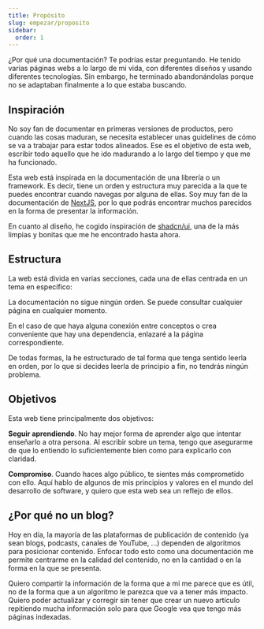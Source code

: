 ```yaml
---
title: Propósito
slug: empezar/proposito
sidebar:
  order: 1
---
```



¿Por qué una documentación? Te podrías estar preguntando. He tenido varias páginas webs a lo largo de mi vida, con diferentes diseños y usando diferentes tecnologías. Sin embargo, he terminado abandonándolas porque no se adaptaban finalmente a lo que estaba buscando.

## Inspiración

No soy fan de documentar en primeras versiones de productos, pero cuando las cosas maduran, se necesita establecer unas guidelines de cómo se va a trabajar para estar todos alineados. Ese es el objetivo de esta web, escribir todo aquello que he ido madurando a lo largo del tiempo y que me ha funcionado.

Esta web está inspirada en la documentación de una librería o un framework. Es decir, tiene un orden y estructura muy parecida a la que te puedes encontrar cuando navegas por alguna de ellas. Soy muy fan de la documentación de [NextJS](https://nextjs.org/docs), por lo que podrás encontrar muchos parecidos en la forma de presentar la información.

En cuanto al diseño, he cogido inspiración de [shadcn/ui](https://ui.shadcn.com/docs), una de la más limpias y bonitas que me he encontrado hasta ahora.

## Estructura

La web está divida en varias secciones, cada una de ellas centrada en un tema en específico:

<CardGrid>
    <LinkCard
        title="About"
        href="/about/sobre-mi"
        description="Conoce un poco más sobre mi"
    />
    <LinkCard
        title="Proyectos"
        href="/proyectos/reactioning"
        description="Side projects en los que he trabajado"
    />
    <LinkCard
        title="Frontend Handbook"
        href="/frontend-handbook/introduccion"
        description="Un manual opinionado para Product Frontend Engineers"
    />
</CardGrid>

<Aside>La documentación no sigue ningún orden. Se puede consultar cualquier página en cualquier momento.</Aside>

En el caso de que haya alguna conexión entre conceptos o crea conveniente que hay una dependencia, enlazaré a la página correspondiente.

De todas formas, la he estructurado de tal forma que tenga sentido leerla en orden, por lo que si decides leerla de principio a fin, no tendrás ningún problema.

## Objetivos

Esta web tiene principalmente dos objetivos:

**Seguir aprendiendo**. No hay mejor forma de aprender algo que intentar enseñarlo a otra persona. Al escribir sobre un tema, tengo que asegurarme de que lo entiendo lo suficientemente bien como para explicarlo con claridad.

**Compromiso**. Cuando haces algo público, te sientes más comprometido con ello. Aquí hablo de algunos de mis principios y valores en el mundo del desarrollo de software, y quiero que esta web sea un reflejo de ellos.

## ¿Por qué no un blog?

Hoy en día, la mayoría de las plataformas de publicación de contenido (ya sean blogs, podcasts, canales de YouTube, ...) dependen de algoritmos para posicionar contenido. Enfocar todo esto como una documentación me permite centrarme en la calidad del contenido, no en la cantidad o en la forma en la que se presenta.

Quiero compartir la información de la forma que a mi me parece que es útil, no de la forma que a un algoritmo le parezca que va a tener más impacto. Quiero poder actualizar y corregir sin tener que crear un nuevo artículo repitiendo mucha información solo para que Google vea que tengo más páginas indexadas.